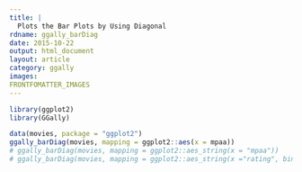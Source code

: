 ```yaml
---
title: |
  Plots the Bar Plots by Using Diagonal
rdname: ggally_barDiag
date: 2015-10-22
output: html_document
layout: article
category: ggally
images:
FRONTFOMATTER_IMAGES
---
```


```r
library(ggplot2)
library(GGally)
```

```r

data(movies, package = "ggplot2")
ggally_barDiag(movies, mapping = ggplot2::aes(x = mpaa))
# ggally_barDiag(movies, mapping = ggplot2::aes_string(x = "mpaa"))
# ggally_barDiag(movies, mapping = ggplot2::aes_string(x ="rating", binwidth = ".1"))



```